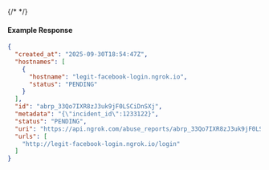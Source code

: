 {/* <!-- Code generated for API Clients. DO NOT EDIT. --> */}

#### Example Response
```json
{
  "created_at": "2025-09-30T18:54:47Z",
  "hostnames": [
    {
      "hostname": "legit-facebook-login.ngrok.io",
      "status": "PENDING"
    }
  ],
  "id": "abrp_33Qo7IXR8zJ3uk9jF0LSCiDnSXj",
  "metadata": "{\"incident_id\":1233122}",
  "status": "PENDING",
  "uri": "https://api.ngrok.com/abuse_reports/abrp_33Qo7IXR8zJ3uk9jF0LSCiDnSXj",
  "urls": [
    "http://legit-facebook-login.ngrok.io/login"
  ]
}

```